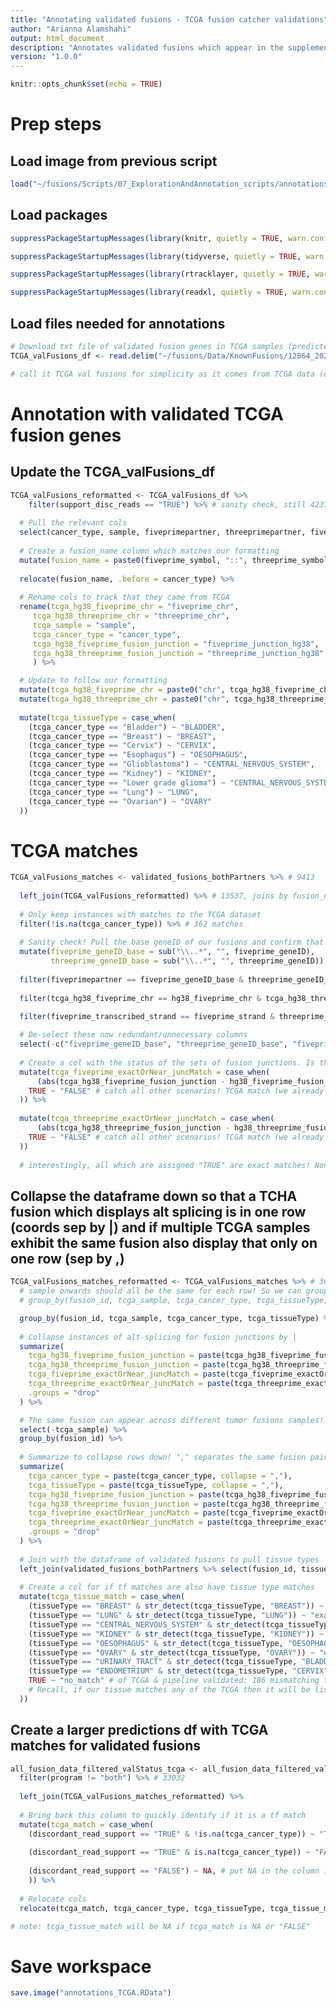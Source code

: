 ```yaml
---
title: "Annotating validated fusions - TCGA fusion catcher validations"
author: "Arianna Alamshahi"
output: html_document
description: "Annotates validated fusions which appear in the supplementary materials of Hafstað, Häkkinen, Larsson, et al., 2023 paper, validated fusion genes in TCGA samples (predicted w/ FusionCatcher)"
version: "1.0.0"
---
```

```r
knitr::opts_chunk$set(echo = TRUE)
```

# Prep steps

## Load image from previous script

```r
load("~/fusions/Scripts/07_ExplorationAndAnnotation_scripts/annotations_tumorFusions.RData")
```

## Load packages
```r
suppressPackageStartupMessages(library(knitr, quietly = TRUE, warn.conflicts = FALSE)) # v1.50

suppressPackageStartupMessages(library(tidyverse, quietly = TRUE, warn.conflicts = FALSE)) # v2.0.0

suppressPackageStartupMessages(library(rtracklayer, quietly = TRUE, warn.conflicts = FALSE)) # v1.62.0

suppressPackageStartupMessages(library(readxl, quietly = TRUE, warn.conflicts = FALSE)) # v1.4.5
```

## Load files needed for annotations
```r
# Download txt file of validated fusion genes in TCGA samples (predicted with FusionCatcher) from the supp materials of of Hafstað Dec 2023 (Machine learning) paper (https://bmcgenomics.biomedcentral.com/articles/10.1186/s12864-023-09889-y#Sec23). Download and save the txt within a dir called Data/KnownFusions 
TCGA_valFusions_df <- read.delim("~/fusions/Data/KnownFusions/12864_2023_9889_MOESM2_ESM.txt", header = TRUE, sep = "\t") # 4237 validated

# call it TCGA val fusions for simplicity as it comes from TCGA data (even though technically tumorfusions also comes from TCGA. No other meaningful name for this dataset)
```

# Annotation with validated TCGA fusion genes

## Update the TCGA_valFusions_df
```r
TCGA_valFusions_reformatted <- TCGA_valFusions_df %>%
    filter(support_disc_reads == "TRUE") %>% # sanity check, still 4237
  
  # Pull the relevant cols
  select(cancer_type, sample, fiveprimepartner, threeprimepartner, fiveprime_symbol, threeprime_symbol, fiveprime_chr, fiveprime_junction_hg38, fiveprime_strand, threeprime_chr, threeprime_junction_hg38, threeprime_strand) %>%
  
  # Create a fusion_name column which matches our formatting
  mutate(fusion_name = paste0(fiveprime_symbol, "::", threeprime_symbol)) %>%
  
  relocate(fusion_name, .before = cancer_type) %>%
  
  # Rename cols to track that they came from TCGA
  rename(tcga_hg38_fiveprime_chr = "fiveprime_chr",
     tcga_hg38_threeprime_chr = "threeprime_chr",
     tcga_sample = "sample",
     tcga_cancer_type = "cancer_type",
     tcga_hg38_fiveprime_fusion_junction = "fiveprime_junction_hg38",
     tcga_hg38_threeprime_fusion_junction = "threeprime_junction_hg38"
     ) %>%

  # Update to follow our formatting
  mutate(tcga_hg38_fiveprime_chr = paste0("chr", tcga_hg38_fiveprime_chr)) %>%
  mutate(tcga_hg38_threeprime_chr = paste0("chr", tcga_hg38_threeprime_chr)) %>%
  
  mutate(tcga_tissueType = case_when( 
    (tcga_cancer_type == "Bladder") ~ "BLADDER",
    (tcga_cancer_type == "Breast") ~ "BREAST",
    (tcga_cancer_type == "Cervix") ~ "CERVIX",
    (tcga_cancer_type == "Esophagus") ~ "OESOPHAGUS",
    (tcga_cancer_type == "Glioblastoma") ~ "CENTRAL_NERVOUS_SYSTEM",
    (tcga_cancer_type == "Kidney") ~ "KIDNEY",
    (tcga_cancer_type == "Lower grade glioma") ~ "CENTRAL_NERVOUS_SYSTEM",
    (tcga_cancer_type == "Lung") ~ "LUNG",
    (tcga_cancer_type == "Ovarian") ~ "OVARY"
  ))
```

# TCGA matches
```r
TCGA_valFusions_matches <- validated_fusions_bothPartners %>% # 9413
  
  left_join(TCGA_valFusions_reformatted) %>% # 13537, joins by fusion_name
  
  # Only keep instances with matches to the TCGA dataset
  filter(!is.na(tcga_cancer_type)) %>% # 362 matches
  
  # Sanity check! Pull the base geneID of our fusions and confirm that gene IDs and gene names match to what joined with TCGA! Same with chrs and strands
  mutate(fiveprime_geneID_base = sub("\\..*", "", fiveprime_geneID),
         threeprime_geneID_base = sub("\\..*", "", threeprime_geneID)) %>%
  
  filter(fiveprimepartner == fiveprime_geneID_base & threeprime_geneID_base == threeprimepartner & fiveprime_gene_name == fiveprime_symbol & threeprime_gene_name == threeprime_symbol) %>%
  
  filter(tcga_hg38_fiveprime_chr == hg38_fiveprime_chr & tcga_hg38_threeprime_chr == hg38_threeprime_chr) %>%
  
  filter(fiveprime_transcribed_strand == fiveprime_strand & threeprime_transcribed_strand == threeprime_strand) %>% # transcribed and gene strand are the same in the validated_fusions_bothPartners dataset because we only have sense fusions

  # De-select these now redundant/unnecessary columns
  select(-c("fiveprime_geneID_base", "threeprime_geneID_base", "fiveprimepartner", "threeprimepartner", "fiveprime_symbol", "threeprime_symbol", "tcga_hg38_fiveprime_chr", "tcga_hg38_threeprime_chr", "fiveprime_strand", "threeprime_strand")) %>%
  
  # Create a col with the status of the sets of fusion junctions. Is the 5' and 3' fusion junction an exact match, nearby, or differing match to our 5' and 3' fusion junctions
  mutate(tcga_fiveprime_exactOrNear_juncMatch = case_when(
      (abs(tcga_hg38_fiveprime_fusion_junction - hg38_fiveprime_fusion_junction) <= 5) ~ "TRUE", # catches both exact and nearby junctions (within 5bp misalignment)! 51 exact matches, 0 nearby matches
    TRUE ~ "FALSE" # catch all other scenarios! TCGA match (we already pulled just matches, but not an exact or nearby junction
  )) %>%
  
  mutate(tcga_threeprime_exactOrNear_juncMatch = case_when(
      (abs(tcga_hg38_threeprime_fusion_junction - hg38_threeprime_fusion_junction) <= 5) ~ "TRUE", # catches both exact and nearby junctions (within 5bp misalignment)! 38 exact matches, 0 nearby matches
    TRUE ~ "FALSE" # catch all other scenarios! TCGA match (we already pulled just matches, but not an exact or nearby junction
  ))
  
  # interestingly, all which are assigned "TRUE" are exact matches! None are nearby matches (even up to 10 bp misalignment)
```

## Collapse the dataframe down so that a TCHA fusion which displays alt splicing is in one row (coords sep by |) and if multiple TCGA samples exhibit the same fusion also display that only on one row (sep by ,)
```r
TCGA_valFusions_matches_reformatted <- TCGA_valFusions_matches %>% # 362
  # sample onwards should all be the same for each row! So we can group by those variables and they will still appear in final df
  # group_by(fusion_id, tcga_sample, tcga_cancer_type, tcga_tissueType, tcga_fiveprime_exactOrNear_juncMatch, tcga_threeprime_exactOrNear_juncMatch) %>% 

  group_by(fusion_id, tcga_sample, tcga_cancer_type, tcga_tissueType) %>% 
  
  # Collapse instances of alt-splicing for fusion junctions by |
  summarize(
    tcga_hg38_fiveprime_fusion_junction = paste(tcga_hg38_fiveprime_fusion_junction, collapse = "|"), # collapse instances of alt-splicing by |
    tcga_hg38_threeprime_fusion_junction = paste(tcga_hg38_threeprime_fusion_junction, collapse = "|"), # collapse instances of alt-splicing by |
    tcga_fiveprime_exactOrNear_juncMatch = paste(tcga_fiveprime_exactOrNear_juncMatch, collapse = "|"),
    tcga_threeprime_exactOrNear_juncMatch = paste(tcga_threeprime_exactOrNear_juncMatch, collapse = "|"),
    .groups = "drop"
  ) %>%

  # The same fusion can appear across different tumor fusions samples! Remove this column now
  select(-tcga_sample) %>%
  group_by(fusion_id) %>%
  
  # Summarize to collapse rows down! "," separates the same fusion pair appearing in a different tumor fusions samples
  summarize(
    tcga_cancer_type = paste(tcga_cancer_type, collapse = ","),
    tcga_tissueType = paste(tcga_tissueType, collapse = ","),
    tcga_hg38_fiveprime_fusion_junction = paste(tcga_hg38_fiveprime_fusion_junction, collapse = ","),
    tcga_hg38_threeprime_fusion_junction = paste(tcga_hg38_threeprime_fusion_junction, collapse = ","),
    tcga_fiveprime_exactOrNear_juncMatch = paste(tcga_fiveprime_exactOrNear_juncMatch, collapse = ","),
    tcga_threeprime_exactOrNear_juncMatch = paste(tcga_threeprime_exactOrNear_juncMatch, collapse = ","),
    .groups = "drop"
  ) %>%
  
  # Join with the dataframe of validated fusions to pull tissue types
  left_join(validated_fusions_bothPartners %>% select(fusion_id, tissueType)) %>%
  
  # Create a col for if tf matches are also have tissue type matches
  mutate(tcga_tissue_match = case_when(
    (tissueType == "BREAST" & str_detect(tcga_tissueType, "BREAST")) ~ "exact",
    (tissueType == "LUNG" & str_detect(tcga_tissueType, "LUNG")) ~ "exact",
    (tissueType == "CENTRAL_NERVOUS_SYSTEM" & str_detect(tcga_tissueType, "CENTRAL_NERVOUS_SYSTEM")) ~ "exact",
    (tissueType == "KIDNEY" & str_detect(tcga_tissueType, "KIDNEY")) ~ "exact",
    (tissueType == "OESOPHAGUS" & str_detect(tcga_tissueType, "OESOPHAGUS")) ~ "exact",
    (tissueType == "OVARY" & str_detect(tcga_tissueType, "OVARY")) ~ "exact",
    (tissueType == "URINARY_TRACT" & str_detect(tcga_tissueType, "BLADDER")) ~ "inexact",
    (tissueType == "ENDOMETRIUM" & str_detect(tcga_tissueType, "CERVIX")) ~ "inexact",
    TRUE ~ "no_match" # of TCGA & pipeline validated: 186 mismatching tissues, 14 exact tissue matches, 0 inexact tissue matches
    # Recall, if our tissue matches any of the TCGA then it will be listed as having an exact match. If it has no exact matches, but an inexact then it will be listed as "inexact". If it has neither exact nor inexact matches, then it gets "no_match"
  ))
```

## Create a larger predictions df with TCGA matches for validated fusions
```r
all_fusion_data_filtered_valStatus_tcga <- all_fusion_data_filtered_valStatus %>% # 35624 predictions (twins still appear with "both")
  filter(program != "both") %>% # 33032
  
  left_join(TCGA_valFusions_matches_reformatted) %>%
  
  # Bring back this column to quickly identify if it is a tf match
  mutate(tcga_match = case_when(
    (discordant_read_support == "TRUE" & !is.na(tcga_cancer_type)) ~ "TRUE", # if this column is not empty, then it means there is a match!
    
    (discordant_read_support == "TRUE" & is.na(tcga_cancer_type)) ~ "FALSE", # if this column IS empty, it means it isn't a tcga match
    
    (discordant_read_support == "FALSE") ~ NA, # put NA in the column if there is no a discordant read support
    )) %>%
  
  # Relocate cols
  relocate(tcga_match, tcga_cancer_type, tcga_tissueType, tcga_tissue_match, tcga_hg38_fiveprime_fusion_junction, tcga_fiveprime_exactOrNear_juncMatch, tcga_hg38_threeprime_fusion_junction, tcga_threeprime_exactOrNear_juncMatch, .after = fusion_transl_sf)

# note: tcga_tissue_match will be NA if tcga_match is NA or "FALSE"

```

# Save workspace

```r
save.image("annotations_TCGA.RData")
```
